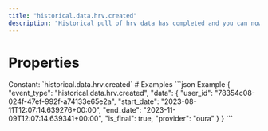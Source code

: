 ```yaml
---
title: "historical.data.hrv.created"
description: "Historical pull of hrv data has completed and you can now pull data for this resource."
---
```

# Properties
<ResponseField name="event_type" type="const string" required="true">
Constant: `historical.data.hrv.created`
</ResponseField>
<ResponseField name="data" type="HistoricalDataCreated" required="true">
<Expandable title="HistoricalDataCreated" defaultOpen="true">
<ResponseField name="user_id" type="string" required="true">
</ResponseField>
<ResponseField name="start_date" type="string" required="true">
</ResponseField>
<ResponseField name="end_date" type="string" required="true">
</ResponseField>
<ResponseField name="is_final" type="boolean" required="true">
</ResponseField>
<ResponseField name="provider" type="string" required="true">
</ResponseField>
</Expandable>
</ResponseField>
# Examples
<CodeGroup>
```json Example
{
  "event_type": "historical.data.hrv.created",
  "data": {
    "user_id": "78354c08-024f-47ef-992f-a74133e65e2a",
    "start_date": "2023-08-11T12:07:14.639276+00:00",
    "end_date": "2023-11-09T12:07:14.639341+00:00",
    "is_final": true,
    "provider": "oura"
  }
}
```
</CodeGroup>
